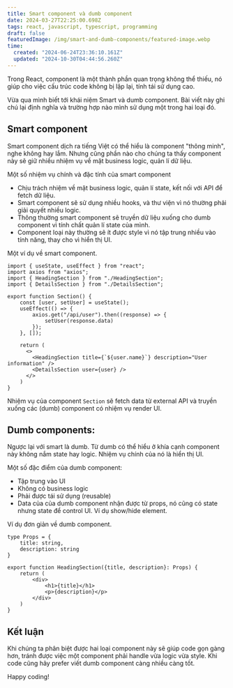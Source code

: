 ```yaml
---
title: Smart component và dumb component
date: 2024-03-27T22:25:00.698Z
tags: react, javascript, typescript, programming
draft: false
featuredImage: /img/smart-and-dumb-components/featured-image.webp
time:
  created: "2024-06-24T23:36:10.161Z"
  updated: "2024-10-30T04:44:56.260Z"
---
```


Trong React, component là một thành phần quan trọng không thể thiếu, nó giúp cho việc cấu trúc code không bị lặp lại, tính tái sử dụng cao.

Vừa qua mình biết tới khái niệm Smart và dumb component. Bài viết này ghi chú lại định nghĩa và trường hợp nào mình sử dụng một trong hai loại đó.

## Smart component

Smart component dịch ra tiếng Việt có thể hiểu là component "thông minh", nghe không hay lắm. Nhưng cũng phần nào cho chúng ta thấy component này sẽ giữ nhiều nhiệm vụ về mặt business logic, quản lí dữ liệu.

Một số nhiệm vụ chính và đặc tính của smart component

- Chịu trách nhiệm về mặt business logic, quản lí state, kết nối với API để fetch dữ liệu.
- Smart component sẽ sử dụng nhiều hooks, và thư viện vì nó thường phải giải quyết nhiều logic.
- Thông thường smart component sẽ truyền dữ liệu xuống cho dumb component vì tính chất quản lí state của mình.
- Component loại này thường sẽ ít được style vì nó tập trung nhiều vào tính năng, thay cho vì hiển thị UI.

Một ví dụ về smart component.

```tsx
import { useState, useEffect } from "react";
import axios from "axios";
import { HeadingSection } from "./HeadingSection";
import { DetailsSection } from "./DetailsSection";

export function Section() {
    const [user, setUser] = useState();
    useEffect(() => {
        axios.get("/api/user").then((response) => {
            setUser(response.data)
        });
    }, []);

    return (
      <>
        <HeadingSection title={`${user.name}`} description="User information" />
        <DetailsSection user={user} />
      </>
    )
}
```

Nhiệm vụ của component `Section` sẽ fetch data từ external API và truyền xuống các (dumb) component có nhiệm vụ render UI.

## Dumb components:

Ngược lại với smart là dumb. Từ dumb có thể hiểu ở khía cạnh component này không nắm state hay logic. Nhiệm vụ chính của nó là hiển thị UI.

Một số đặc điểm của dumb component:

- Tập trung vào UI
- Không có business logic
- Phải được tái sử dụng (reusable)
- Data của của dumb component nhận được từ props, nó cũng có state nhưng state để control UI. Ví dụ show/hide element.

Ví dụ đơn giản về dumb component.

```tsx
type Props = {
    title: string,
    description: string
}

export function HeadingSection({title, description}: Props) {
    return (
        <div>
            <h1>{title}</h1>
            <p>{description}</p>
        </div>
    )
}
```

## Kết luận

Khi chúng ta phân biệt được hai loại component này sẽ giúp code gọn gàng hơn, tránh được việc một component phải handle vừa logic vừa style. Khi code cũng hãy prefer viết dumb component càng nhiều càng tốt.

Happy coding!
